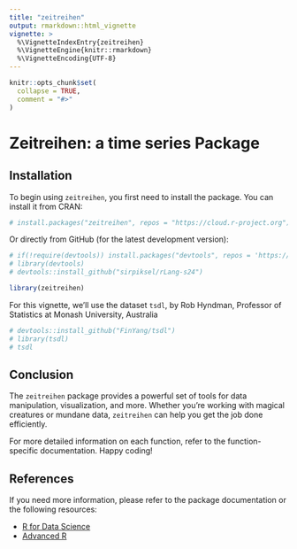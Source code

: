 ```yaml
---
title: "zeitreihen"
output: rmarkdown::html_vignette
vignette: >
  %\VignetteIndexEntry{zeitreihen}
  %\VignetteEngine{knitr::rmarkdown}
  %\VignetteEncoding{UTF-8}
---
```


```r
knitr::opts_chunk$set(
  collapse = TRUE,
  comment = "#>"
)
```



# Zeitreihen: a time series Package
## Installation
To begin using `zeitreihen`, you first need to install the package. You can install it from CRAN:
```r
# install.packages("zeitreihen", repos = "https://cloud.r-project.org")
```

Or directly from GitHub (for the latest development version):
```r
# if(!require(devtools)) install.packages("devtools", repos = 'https://cloud.r-project.org')
# library(devtools)
# devtools::install_github("sirpiksel/rLang-s24")
```

```r
library(zeitreihen)
```

For this vignette, we'll use the dataset `tsdl`, by Rob Hyndman, Professor of Statistics at Monash University, Australia

```r
# devtools::install_github("FinYang/tsdl")
# library(tsdl)
# tsdl
```

## Conclusion

The `zeitreihen` package provides a powerful set of tools for data manipulation, visualization, and more. Whether you're working with magical creatures or mundane data, `zeitreihen` can help you get the job done efficiently.

For more detailed information on each function, refer to the function-specific documentation. Happy coding!

## References

If you need more information, please refer to the package documentation or the following resources:

- [R for Data Science](https://r4ds.had.co.nz/)
- [Advanced R](https://adv-r.hadley.nz/)
